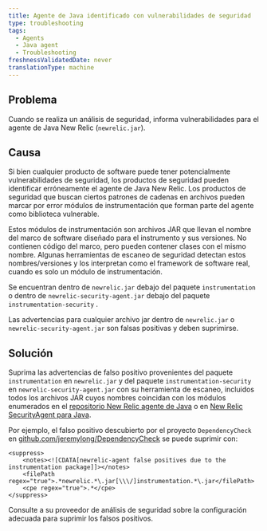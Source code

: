 ```yaml
---
title: Agente de Java identificado con vulnerabilidades de seguridad
type: troubleshooting
tags:
  - Agents
  - Java agent
  - Troubleshooting
freshnessValidatedDate: never
translationType: machine
---
```


## Problema

Cuando se realiza un análisis de seguridad, informa vulnerabilidades para el agente de Java New Relic (`newrelic.jar`).

## Causa

Si bien cualquier producto de software puede tener potencialmente vulnerabilidades de seguridad, los productos de seguridad pueden identificar erróneamente el agente de Java New Relic. Los productos de seguridad que buscan ciertos patrones de cadenas en archivos pueden marcar por error módulos de instrumentación que forman parte del agente como biblioteca vulnerable.

Estos módulos de instrumentación son archivos JAR que llevan el nombre del marco de software diseñado para el instrumento y sus versiones. No contienen código del marco, pero pueden contener clases con el mismo nombre. Algunas herramientas de escaneo de seguridad detectan estos nombres/versiones y los interpretan como el framework de software real, cuando es solo un módulo de instrumentación.

Se encuentran dentro de `newrelic.jar` debajo del paquete `instrumentation` o dentro de `newrelic-security-agent.jar` debajo del paquete `instrumentation-security` .

Las advertencias para cualquier archivo jar dentro de `newrelic.jar` o `newrelic-security-agent.jar` son falsas positivas y deben suprimirse.

## Solución

Suprima las advertencias de falso positivo provenientes del paquete `instrumentation` en `newrelic.jar` y del paquete `instrumentation-security` en `newrelic-security-agent.jar` con su herramienta de escaneo, incluidos todos los archivos JAR cuyos nombres coincidan con los módulos enumerados en el [repositorio New Relic agente de Java](https://github.com/newrelic/newrelic-java-agent/tree/main/instrumentation) o en [New Relic SecurityAgent para Java](https://github.com/newrelic/csec-java-agent/tree/main/instrumentation-security).

Por ejemplo, el falso positivo descubierto por el proyecto `DependencyCheck` en [github.com/jeremylong/DependencyCheck](https://github.com/jeremylong/DependencyCheck) se puede suprimir con:

```jar
<suppress>
    <notes><![CDATA[newrelic-agent false positives due to the instrumentation package]]></notes>
    <filePath regex="true">.*newrelic.*\.jar[\\\/]instrumentation.*\.jar</filePath>
    <cpe regex="true">.*</cpe>
</suppress>
```

Consulte a su proveedor de análisis de seguridad sobre la configuración adecuada para suprimir los falsos positivos.